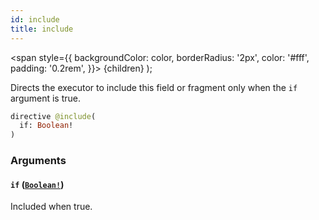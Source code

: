 ```yaml
---
id: include
title: include
---
```


<span
style={{
      backgroundColor: color,
      borderRadius: '2px',
      color: '#fff',
      padding: '0.2rem',
    }}>
{children}
</span>
);

Directs the executor to include this field or fragment only when the `if` argument is true.

```graphql
directive @include(
  if: Boolean!
)
```

### Arguments

#### `if` ([`Boolean!`](../../../../../../../docs/apis-tools/tasklist-api/scalars/boolean.mdx))

Included when true.
